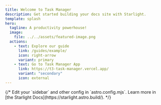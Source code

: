 ```yaml
---
title: Welcome to Task Manager
description: Get started building your docs site with Starlight.
template: splash
hero:
  tagline: A productivity powerhouse!
  image:
    file: ../../assets/featured-image.png
  actions:
    - text: Explore our guide
      link: /guides/example/
      icon: right-arrow
      variant: primary
    - text: Go to Task Manager App
      link: https://t3-task-manager.vercel.app/
      variant: "secondary"
      icon: external
---
```



<CardGrid>
  <Card title="Video Demo">
    <Youtube />
  </Card>
  {/* <Card title="Configure your site" icon="setting">
    Edit your `sidebar` and other config in `astro.config.mjs`.
  </Card>
  <Card title="Read the docs" icon="open-book">
    Learn more in [the Starlight Docs](https://starlight.astro.build/).
  </Card> */}
</CardGrid>
<ContactForm />
